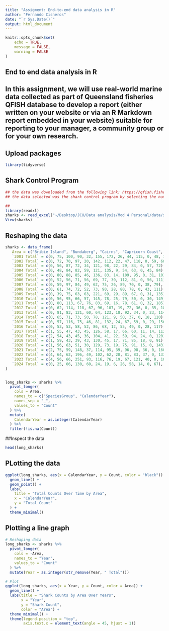 ```yaml
---
title: "Assigment: End-to-end data analysis in R"
author: "Fernando Cisneros"
date: "`r Sys.Date()`"
output: html_document
---
```


```r
knitr::opts_chunk$set(
	echo = TRUE,
	message = FALSE,
	warning = FALSE
)
```

## End to end data analysis in R
## In this assignment, we will use real-world marine data collected as part of Queensland fisheries QFISH database to develop a report (either written on your website or via an R Markdown report embedded in your website) suitable for reporting to your manager, a community group or for your own research.

## Upload packages
```r
library(tidyverse)
```


## Shark Control Program
```r
## the data was downloaded from the following link: https://qfish.fisheries.qld.gov.au/query/number-caught-by-area-calendar-year-and-species-group/table.
## the data selected was the shark control program by selecting the number caught by area, calendar year and species group offers a data table by species, year and region

## 
library(readxl)
sharks <- read_excel("~/Desktop/JCU/Data analysis/Mod 4 Personal/data/sharks.xlsx")
View(sharks)
```

## Reshaping the data
```r
sharks <- data_frame(
   Area = c("Bribie Island", "Bundaberg", "Cairns", "Capricorn Coast", "Gladstone", "Gold Coast", "Mackay", "Nth Strandbroke Island", "Rainbow beach", "Sunshine Coast North", "Sunshine Coast South", "Sunshine Coast & Bribie Island", "Townsville"), 
   `2001 Total` = c(0, 75, 100, 90, 32, 155, 172, 26, 44, 115, 0, 48, 108),
   `2002 Total` = c(0, 72, 70, 97, 20, 142, 112, 22, 47, 118, 0, 59, 68),
   `2003 Total` = c(0, 56, 87, 72, 34, 121, 98, 22, 29, 84, 0, 57, 72),
   `2004 Total` = c(0, 48, 84, 82, 59, 121, 135, 9, 54, 63, 0, 45, 84),
   `2005 Total` = c(0, 80, 88, 85, 46, 136, 83, 14, 109, 95, 0, 31, 101),
   `2006 Total` = c(0, 52, 56, 71, 56, 69, 77, 30, 112, 81, 0, 56, 111),
   `2007 Total` = c(0, 59, 97, 84, 49, 62, 75, 26, 89, 70, 0, 38, 79),
   `2008 Total` = c(0, 61, 74, 72, 52, 73, 90, 28, 80, 78, 0, 43, 111),
   `2009 Total` = c(0, 39, 75, 63, 63, 221, 69, 29, 89, 67, 0, 31, 135),
   `2010 Total` = c(0, 56, 95, 66, 57, 145, 78, 25, 79, 50, 0, 30, 149),
   `2011 Total` = c(0, 80, 113, 67, 76, 83, 69, 16, 78, 61, 0, 32, 185),
   `2012 Total` = c(0, 62, 114, 118, 67, 96, 107, 19, 72, 36, 0, 35, 183),
   `2013 Total` = c(0, 81, 83, 121, 60, 64, 123, 18, 92, 34, 0, 23, 114),
   `2014 Total` = c(0, 65, 71, 73, 50, 78, 121, 9, 50, 37, 0, 18, 120),
   `2015 Total` = c(0, 57, 116, 75, 46, 81, 132, 24, 67, 59, 0, 29, 156),
   `2016 Total` = c(0, 53, 53, 58, 52, 86, 68, 12, 55, 49, 0, 28, 117),
   `2017 Total` = c(1, 55, 47, 43, 45, 126, 58, 17, 66, 60, 11, 14, 112),
   `2018 Total` = c(2, 54, 43, 45, 36, 104, 41, 22, 59, 94, 24, 0, 120),
   `2019 Total` = c(1, 59, 43, 39, 43, 130, 45, 17, 71, 85, 18, 0, 91),
   `2020 Total` = c(1, 56, 63, 51, 30, 129, 73, 19, 75, 91, 15, 0, 143),
   `2021 Total` = c(2, 75, 59, 148, 37, 114, 95, 39, 96, 98, 36, 0, 160),
   `2022 Total` = c(4, 64, 62, 196, 49, 102, 62, 28, 81, 83, 37, 0, 133),
   `2023 Total` = c(4, 56, 66, 251, 93, 116, 76, 19, 67, 121, 40, 0, 187),
   `2024 Total` = c(0, 25, 66, 130, 60, 24, 19, 6, 26, 58, 14, 0, 67),
)


long_sharks <- sharks %>%
  pivot_longer(
    cols = Area,
    names_to = c("SpeciesGroup", "CalendarYear"),
    names_sep = "_",
    values_to = "Count"
  ) %>%
  mutate(
    CalendarYear = as.integer(CalendarYear)
  ) %>%
  filter(!is.na(Count))

```

##Inspect the data
```r
head(long_sharks)
```

## PLotting the data
```r
ggplot(long_sharks, aes(x = CalendarYear, y = Count, color = "black")) +
  geom_line() +
  geom_point() +
  labs(
    title = "Total Counts Over Time by Area",
    x = "CalendarYear",
    y = "Total Count"
  ) +
  theme_minimal()
```

## Plotting a line graph
```r
# Reshaping data
long_sharks <- sharks %>%
  pivot_longer(
    cols = -Area,
    names_to = "Year",
    values_to = "Count"
  ) %>%
  mutate(Year = as.integer(str_remove(Year, " Total")))

# Plot
ggplot(long_sharks, aes(x = Year, y = Count, color = Area)) +
  geom_line() +
  labs(title = "Shark Counts by Area Over Years",
       x = "Year",
       y = "Shark Count",
       color = "Area") +
  theme_minimal() +
  theme(legend.position = "top",
        axis.text.x = element_text(angle = 45, hjust = 1))
```

